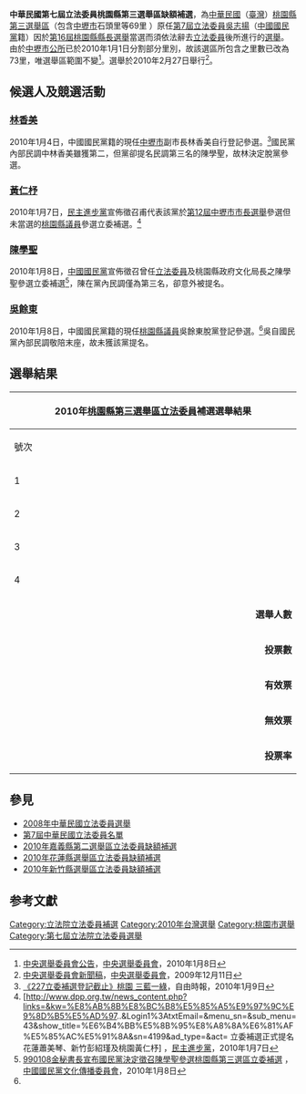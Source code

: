 '''中華民國第七屆立法委員桃園縣第三選舉區缺額補選'''，為[[中華民國|中華民國]]（[[臺灣|臺灣]]）[[桃園縣第三選舉區|桃園縣第三選舉區]]（包含[[中壢區|中壢市]]石頭里等69里<!---吳志揚任內仍為69里--->）原任[[第7屆中華民國立法委員名單|第7屆立法委員]][[吳志揚|吳志揚]]（[[中國國民黨|中國國民黨]]籍）因於[[2009年中華民國縣市長暨縣市議員選舉|第16屆桃園縣縣長選舉]]當選而須依法辭去[[立法委員|立法委員]]後所進行的[[選舉|選舉]]。由於[[中壢市公所|中壢市公所]]已於2010年1月1日分割部分里別，故該選區所包含之里數已改為73里，唯選舉區範圍不變<ref>[http://www.cec.gov.tw/files/F100108/20100108112123.doc 中央選舉委員會公告]{{dead link|date=十一月 2017 |bot=InternetArchiveBot }}，[[中央選舉委員會|中央選舉委員會]]，2010年1月8日</ref>。選舉於2010年2月27日舉行<ref>[http://www.cec.gov.tw/files/F091211/20091211165607.doc 中央選舉委員會新聞稿]{{dead link|date=十一月 2017 |bot=InternetArchiveBot }}，[[中央選舉委員會|中央選舉委員會]]，2009年12月11日</ref>。

== 候選人及競選活動 ==
=== [[林香美|林香美]] ===
2010年1月4日，中國國民黨籍的現任[[中壢區|中壢市]]副市長林香美自行登記參選。<ref name="國民黨籍脫黨參選">[http://www.libertytimes.com.tw/2010/new/jan/9/today-fo2-2.htm 《227立委補選登記截止》桃園 三藍一綠]{{dead link|date=十一月 2017 |bot=InternetArchiveBot }}，自由時報，2010年1月9日</ref>國民黨內部民調中林香美雖獲第二，但黨卻提名民調第三名的陳學聖，故林決定脫黨參選。

=== [[黃仁杼|黃仁杼]] ===
2010年1月7日，[[民主進步黨|民主進步黨]]宣佈徵召甫代表該黨於[[2009年中華民國鄉鎮市長選舉|第12屆中壢市市長選舉]]參選但未當選的[[桃園縣議員|桃園縣議員]]參選立委補選。<ref>[http://www.dpp.org.tw/news_content.php?links=&kw=%E8%AB%8B%E8%BC%B8%E5%85%A5%E9%97%9C%E9%8D%B5%E5%AD%97..&Login1%3AtxtEmail=&menu_sn=&sub_menu=43&show_title=%E6%B4%BB%E5%8B%95%E8%A8%8A%E6%81%AF%E5%85%AC%E5%91%8A&sn=4199&ad_type=&act= 立委補選正式提名花蓮蕭美琴、新竹彭紹瑾及桃園黃仁杼] {{Wayback|url=http://www.dpp.org.tw/news_content.php?links=&kw=%E8%AB%8B%E8%BC%B8%E5%85%A5%E9%97%9C%E9%8D%B5%E5%AD%97..&Login1%3AtxtEmail=&menu_sn=&sub_menu=43&show_title=%E6%B4%BB%E5%8B%95%E8%A8%8A%E6%81%AF%E5%85%AC%E5%91%8A&sn=4199&ad_type=&act= |date=20160305185137 }}，[[民主進步黨|民主進步黨]]，2010年1月7日</ref>

=== [[陳學聖|陳學聖]] ===
2010年1月8日，[[中國國民黨|中國國民黨]]宣佈徵召曾任[[立法委員|立法委員]]及桃園縣政府文化局長之陳學聖參選立委補選<ref>[http://www.kmt.org.tw/hc.aspx?id=32&aid=4366 990108金秘書長宣布國民黨決定徵召陳學聖參選桃園縣第三選區立委補選] {{Webarchive|url=https://archive.is/20120904024935/http://www.kmt.org.tw/hc.aspx?id=32&aid=4366 |date=2012-09-04 }}，[[中國國民黨|中國國民黨]][[中國國民黨文化傳播委員會|文化傳播委員會]]，2010年1月8日</ref>，陳在黨內民調僅為第三名，卻意外被提名。

=== [[吳餘東|吳餘東]] ===
2010年1月8日，中國國民黨籍的現任[[桃園市|桃園縣]][[桃園縣議會|議員]]吳餘東脫黨登記參選。<ref name="國民黨籍脫黨參選"/>吳自國民黨內部民調敬陪末座，故未獲該黨提名。

==選舉結果==
{|class="wikitable collapsible" style="text-align:center"
|-
! colspan="7" width=620px|2010年[[桃園市第三選舉區|桃園縣第三選舉區]][[立法委員|立法委員]]補選選舉結果
|-
!width=35|號次
!width=55| 候選人
!width=120| 政黨
!width=75| 得票數
!width=75| 得票率
!width=49| 當選標記
|-
|1||[[陳學聖|陳學聖]]||{{kmt}}||style="border-left:4px solid #000099;" align="right"|42,600
|align="right"|44.37%
|align="center"|
|-
|2||[[吳餘東|吳餘東]]||{{Nonp}}||style="border-left:4px solid #000000;" align="right"|4,424
|align="right"|4.61%
|align="center"|
|-
|3||[[黃仁杼|黃仁杼]]||{{dpp}}||style="border-left:4px solid #1B9431;" align="right"|45,363
|align="right"|47.25%
|align="center"|[[File:Vote1.svg|20px]]
|-
|4||[[林香美|林香美]]||{{Nonp}}||style="border-left:4px solid #000000;" align="right"|3,617
|align="right"|3.77%
|align="center"|
|- bgcolor=EEEEEE 
| colspan="3" align="right" | '''選舉人數''' || colspan="3" align="left" |　233,116
|- bgcolor=EEEEEE 
| colspan="3" align="right" | '''投票數''' || colspan="3" align="left" |　96,449
|- bgcolor=EEEEEE 
| colspan="3" align="right" | '''有效票''' || colspan="3" align="left" |　96,004
|- bgcolor=EEEEEE 
| colspan="3" align="right" | '''無效票''' || colspan="3" align="left" |　445
|- bgcolor=EEEEEE 
| colspan="3" align="right" | '''投票率''' || colspan="3" align="left" |　41.37%
|}

== 參見 ==
*[[2008年中華民國立法委員選舉|2008年中華民國立法委員選舉]]
*[[第7屆中華民國立法委員名單|第7屆中華民國立法委員名單]]
*[[2010年嘉義縣第二選舉區立法委員缺額補選|2010年嘉義縣第二選舉區立法委員缺額補選]]
*[[2010年花蓮縣選舉區立法委員缺額補選|2010年花蓮縣選舉區立法委員缺額補選]]
*[[2010年新竹縣選舉區立法委員缺額補選|2010年新竹縣選舉區立法委員缺額補選]]

==参考文獻==
<div class="references-small">
<references />
</div>

[[Category:立法院立法委員補選|Category:立法院立法委員補選]]
[[Category:2010年台灣選舉|Category:2010年台灣選舉]]
[[Category:桃園市選舉|Category:桃園市選舉]]
[[Category:第七屆立法院立法委員選舉|Category:第七屆立法院立法委員選舉]]